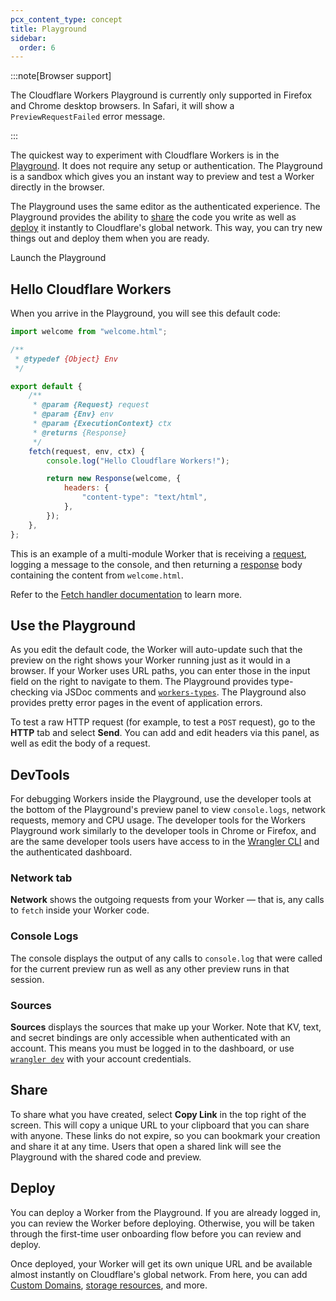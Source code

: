 ```yaml
---
pcx_content_type: concept
title: Playground
sidebar:
  order: 6
---
```



:::note[Browser support]

The Cloudflare Workers Playground is currently only supported in Firefox and Chrome desktop browsers. In Safari, it will show a `PreviewRequestFailed` error message.

:::

The quickest way to experiment with Cloudflare Workers is in the [Playground](https://workers.cloudflare.com/playground). It does not require any setup or authentication. The Playground is a sandbox which gives you an instant way to preview and test a Worker directly in the browser.

The Playground uses the same editor as the authenticated experience. The Playground provides the ability to [share](#share) the code you write as well as [deploy](#deploy) it instantly to Cloudflare's global network. This way, you can try new things out and deploy them when you are ready.

<LinkButton href="https://workers.cloudflare.com/playground" icon="external">
	Launch the Playground
</LinkButton>

## Hello Cloudflare Workers

When you arrive in the Playground, you will see this default code:

```js
import welcome from "welcome.html";

/**
 * @typedef {Object} Env
 */

export default {
	/**
	 * @param {Request} request
	 * @param {Env} env
	 * @param {ExecutionContext} ctx
	 * @returns {Response}
	 */
	fetch(request, env, ctx) {
		console.log("Hello Cloudflare Workers!");

		return new Response(welcome, {
			headers: {
				"content-type": "text/html",
			},
		});
	},
};
```

This is an example of a multi-module Worker that is receiving a [request](/workers/runtime-apis/request/), logging a message to the console, and then returning a [response](/workers/runtime-apis/response/) body containing the content from `welcome.html`.

Refer to the [Fetch handler documentation](/workers/runtime-apis/handlers/fetch/) to learn more.

## Use the Playground

As you edit the default code, the Worker will auto-update such that the preview on the right shows your Worker running just as it would in a browser. If your Worker uses URL paths, you can enter those in the input field on the right to navigate to them. The Playground provides type-checking via JSDoc comments and [`workers-types`](https://www.npmjs.com/package/@cloudflare/workers-types). The Playground also provides pretty error pages in the event of application errors.

To test a raw HTTP request (for example, to test a `POST` request), go to the **HTTP** tab and select **Send**. You can add and edit headers via this panel, as well as edit the body of a request.

## DevTools

For debugging Workers inside the Playground, use the developer tools at the bottom of the Playground's preview panel to view `console.logs`, network requests, memory and CPU usage. The developer tools for the Workers Playground work similarly to the developer tools in Chrome or Firefox, and are the same developer tools users have access to in the [Wrangler CLI](/workers/wrangler/install-and-update/) and the authenticated dashboard.

### Network tab

**Network** shows the outgoing requests from your Worker — that is, any calls to `fetch` inside your Worker code.

### Console Logs

The console displays the output of any calls to `console.log` that were called for the current preview run as well as any other preview runs in that session.

### Sources

**Sources** displays the sources that make up your Worker. Note that KV, text, and secret bindings are only accessible when authenticated with an account. This means you must be logged in to the dashboard, or use [`wrangler dev`](/workers/wrangler/commands/#dev) with your account credentials.

## Share

To share what you have created, select **Copy Link** in the top right of the screen. This will copy a unique URL to your clipboard that you can share with anyone. These links do not expire, so you can bookmark your creation and share it at any time. Users that open a shared link will see the Playground with the shared code and preview.

## Deploy

You can deploy a Worker from the Playground. If you are already logged in, you can review the Worker before deploying. Otherwise, you will be taken through the first-time user onboarding flow before you can review and deploy.

Once deployed, your Worker will get its own unique URL and be available almost instantly on Cloudflare's global network. From here, you can add [Custom Domains](/workers/configuration/routing/custom-domains/), [storage resources](/workers/platform/storage-options/), and more.
